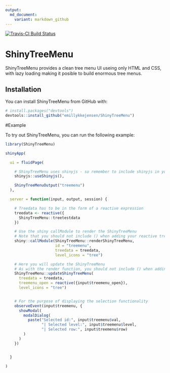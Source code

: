 ```yaml
---
output:
  md_document:
    variant: markdown_github
---
```


<!-- README.md is generated from README.Rmd. Please edit that file -->

[![Travis-CI Build Status](https://travis-ci.org/emillykkejensen/ShinyTreeMenu.svg?branch=master)](https://travis-ci.org/emillykkejensen/ShinyTreeMenu)

# ShinyTreeMenu

ShinyTreeMenu provides a clean tree menu UI useing only HTML and CSS, with lazy loading making it posible to build enormous tree menus.

## Installation

You can install ShinyTreeMenu from GitHub with:

```r
# install.packages("devtools")
devtools::install_github("emillykkejensen/ShinyTreeMenu")
```

#Example

To try out ShinyTreeMenu, you can run the following example:

```r

library(ShinyTreeMenu)

shinyApp(

  ui = fluidPage(

    # ShinyTreeMenu uses shinyjs - so remember to include shinyjs in your UI
    shinyjs::useShinyjs(),

    ShinyTreeMenuOutput("treemenu")
  ),

  server = function(input, output, session) {

    # Treedata has to be in the form of a reactive expression
    treedata <- reactive({
      ShinyTreeMenu::treetestdata
    })

    # Use the shiny callModule to render the ShinyTreeMenu
    # Note that you should not include () when adding your reactive treedata
    shiny::callModule(ShinyTreeMenu::renderShinyTreeMenu,
                      id = "treemenu",
                      treedata = treedata,
                      level_icons = "tree")

    # Here you will update the ShinyTreeMenu
    # As with the render function, you should not include () when adding your reactive treedata
    ShinyTreeMenu::updateShinyTreeMenu(
      treedata = treedata,
      treemenu_open = reactive({input$treemenu_open}),
      level_icons = "tree")


    # For the purpose of displaying the selection functionality
    observeEvent(input$treemenu, {
      showModal(
        modalDialog(
          paste("Selected id:", input$treemenu$val,
                "| Selected level:", input$treemenu$level,
                "| Selected row:", input$treemenu$row)
        )
      )
    })


  }

)

```
